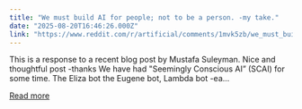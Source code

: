 ```yaml
---
title: "We must build AI for people; not to be a person. -my take."
date: "2025-08-20T16:46:26.000Z"
link: "https://www.reddit.com/r/artificial/comments/1mvk5zb/we_must_build_ai_for_people_not_to_be_a_person_my/"
---
```


This is a response to a recent blog post by Mustafa Suleyman.
 Nice and thoughtful post -thanks
 We have had "Seemingly Conscious AI” (SCAI) for some time. The Eliza bot the Eugene bot, Lambda bot -ea...

[Read more](https://www.reddit.com/r/artificial/comments/1mvk5zb/we_must_build_ai_for_people_not_to_be_a_person_my/)
